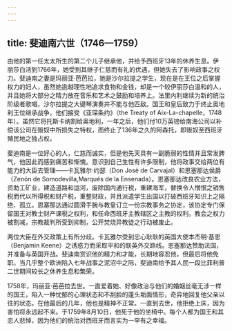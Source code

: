 ```yaml
---
---
---
```

title: 斐迪南六世（1746—1759）
---




由他的第一任太太所生的第二个儿子继承他，并给予西班牙13年的休养生息。伊丽莎白活到1766年，她受到其继子仁慈而有礼的优遇，但她失去了影响政事之权力。斐迪南之妻是玛丽亚·芭芭拉，她是沙尔拉提之学生，现在是在王位之后掌握权力的妇人，虽然她逾越理性地追求食物和金钱，却是一个较伊丽莎白温和的人，并且她将大部分之精力放在音乐和艺术之鼓励和培养上。法里内利继续为新的统治阶级者歌唱，沙尔拉提之大键琴演奏并不能与他匹敌。国王和皇后致力于终止奥地利王位继承战争，他们接受《亚琛条约》（the Treaty of Aix-La-chapelle，1748年）。虽然它将托斯卡纳割给奥地利，一年之后，他们付10万英镑给南海公司以补偿该公司在贩奴中所损失之特权，而终止了136年之久的阿森托，即贩奴至西班牙殖民地之独占权。

斐迪南是一位好心的人，仁慈而诚实，但是他先天具有一副脆弱的性情并且常发脾气，他因此而感到痛苦和惭愧。意识到自己生性有许多限制，他将政事交给两位有能力的大臣去管理——卡瓦雅尔·约瑟（Don Josè de Carvajal）和恩塞那达侯爵（Zenón de Somodevilla,Marqués de la Ensenada）。恩塞那达改良农业方法，资助工矿业，建造道路和运河，废除国内通行税，重建海军，替换令人憎恨之销售税而代以所得税和财产税，重整财政，并且派遣学生出国以打破西班牙知识上之隔绝、孤立。恩塞那达通过圆滑手腕与教皇订立一份宗教事务之协定，该协定专门保留国王对教士财产课税之权利，和任命西班牙主教辖区之主教的权利。教会之权力被割减，宗教裁判所受到抑制，公开焚烧异教徒之行动被废止。

两位大臣在外交政策上有所分歧。卡瓦雅尔受到忠心耿耿的英国大使本杰明·基恩（Benjamin Keene）之诱惑力而采取平和的联英外交路线。恩塞那达赞助法国，并准备与英国开战。斐迪南赏识他的精力和才能，长期地容忍他，但最后将他免职。当几乎整个欧洲陷入七年战事之泥沼中之际，斐迪南给予其人民一段比菲利普二世期间较长之休养生息和繁荣。

1758年，玛丽亚·芭芭拉去世。一直爱着她、好像政治与他们的婚姻丝毫无涉一样的国王，陷入一种忧郁的心理状态和不刮脸的蓬头垢面情形，奇异地回复他父亲以往的状态。在他最后的几年，他也是精神不正常。一直到去世，他拒绝上床，因为害怕将永远起不来。于1759年8月10日，他死于他的坐椅中。每个人都为国王和其恋人悲悼，因为他们的统治对西班牙而言实为一罕有之幸福。